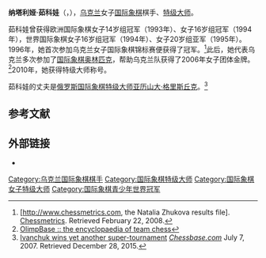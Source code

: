 {{Infobox chess player
|name = 纳塔利娅·茹科娃
|image = Natalia-Zhukova.jpg
|caption = 摄于2007年
|birthname = Natalia Oleksandrivna Zhukova
|country = [[乌克兰|乌克兰]]
|birth_date = {{Birth date and age|mf=yes|1979|6|5}}
|birth_place = [[东德|东德]][[德累斯顿|德累斯顿]]
|title = [[国际象棋特级大师|特级大师]]<br/>女子特级大师
|rating =
|worldchampion = 
|peakrating = 2499（2010年5月）
|FideID = 14101513
}}
'''纳塔利娅·茹科娃'''（{{lang-uk|Наталія Олександрівна Жукова}}，{{bd|1979年|6月5日}}），[[乌克兰|乌克兰]]女子[[国际象棋|国际象棋]]棋手、[[国际象棋特级大师|特级大师]]。

茹科娃曾获得欧洲国际象棋女子14岁组冠军（1993年）、女子16岁组冠军（1994年），世界国际象棋女子16岁组冠军（1994年）、女子20岁组亚军（1995年）。1996年，她首次参加乌克兰女子国际象棋锦标赛便获得了冠军。<ref name="the Natalia Zhukova results file">[http://www.chessmetrics.com, the Natalia Zhukova results file]{{dead link|date=2018年1月 |bot=InternetArchiveBot |fix-attempted=yes }}. [[Chessmetrics|Chessmetrics]]. Retrieved February 22, 2008.</ref>此后，她代表乌克兰多次参加了[[国际象棋奥林匹克|国际象棋奥林匹克]]，帮助乌克兰队获得了2006年女子团体金牌。<ref>[http://www.olimpbase.org OlimpBase :: the encyclopaedia of team chess<!-- Bot generated title -->]</ref>2010年，她获得特级大师称号。

茹科娃的丈夫是[[俄罗斯|俄罗斯]][[国际象棋特级大师|国际象棋特级大师]][[亚历山大·格里斯丘克|亚历山大·格里斯丘克]]。<ref>[http://en.chessbase.com/post/ivanchuk-wins-yet-another-super-tournament Ivanchuk wins yet another super-tournament] ''[[Chessbase.com|Chessbase.com]]'' July 7, 2007. Retrieved December 28, 2015.</ref>

== 参考文献  ==
{{reflist}}

== 外部链接 ==
*{{chessgames player|id=25172}}

{{chess-bio-stub}}
[[Category:乌克兰国际象棋棋手|Category:乌克兰国际象棋棋手]]
[[Category:国际象棋特级大师|Category:国际象棋特级大师]]
[[Category:国际象棋女子特级大师|Category:国际象棋女子特级大师]]
[[Category:国际象棋青少年世界冠军|Category:国际象棋青少年世界冠军]]